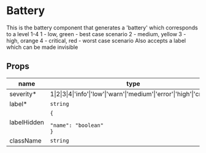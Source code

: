 
# Battery
This is the battery component that generates a 'battery'
which corresponds to a level 1-4
1 - low, green - best case scenario
2 - medium, yellow
3 - high, orange
4 - critical, red - worst case scenario
Also accepts a label which can be made invisible
<ExampleComponent source="Battery/critical-severity.js" name="critical severity.js" /><ExampleComponent source="Battery/high-severity.js" name="high severity.js" /><ExampleComponent source="Battery/low-severity.js" name="low severity.js" /><ExampleComponent source="Battery/medium-severity.js" name="medium severity.js" />

## Props

|name|type|default|description|
|----|----|-------|-----------|
|severity&#42;|1&#124;2&#124;3&#124;4&#124;'info'&#124;'low'&#124;'warn'&#124;'medium'&#124;'error'&#124;'high'&#124;'critical'|||
|label&#42;|`string`|||
|labelHidden|<code>&#123;<br/><span className="default-prop-spacer"></span><span className="default-prop-spacer"></span><span className="default-prop-spacer"></span> "name": "boolean"<br />&#125;</code>|||
|className|`string`|||



